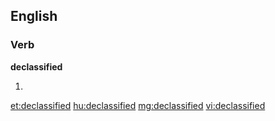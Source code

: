 ==English==

===Verb===
'''declassified'''

# {{past of|[[declassify]]}}

[[et:declassified]]
[[hu:declassified]]
[[mg:declassified]]
[[vi:declassified]]